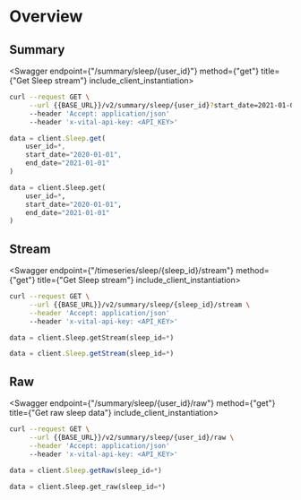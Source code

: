 
# Overview

## Summary

<Swagger endpoint={"/summary/sleep/{user_id}"} method={"get"} title={"Get Sleep stream"} include_client_instantiation>

```bash
curl --request GET \
     --url {{BASE_URL}}/v2/summary/sleep/{user_id}?start_date=2021-01-01&end_date=2021-02-01 \
     --header 'Accept: application/json'
     --header 'x-vital-api-key: <API_KEY>'
```

```js
data = client.Sleep.get(
    user_id=*,
    start_date="2020-01-01",
    end_date="2021-01-01"
)
```

```python
data = client.Sleep.get(
    user_id=*,
    start_date="2020-01-01",
    end_date="2021-01-01"
)
```

</Swagger>

## Stream

<Swagger endpoint={"/timeseries/sleep/{sleep_id}/stream"} method={"get"} title={"Get Sleep stream"} include_client_instantiation>

```bash
curl --request GET \
     --url {{BASE_URL}}/v2/summary/sleep/{sleep_id}/stream \
     --header 'Accept: application/json'
     --header 'x-vital-api-key: <API_KEY>'
```

```python
data = client.Sleep.getStream(sleep_id=*)
```

```js
data = client.Sleep.getStream(sleep_id=*)
```

</Swagger>

## Raw

<Swagger endpoint={"/summary/sleep/{user_id}/raw"} method={"get"} title={"Get raw sleep data"} include_client_instantiation>

```bash
curl --request GET \
     --url {{BASE_URL}}/v2/summary/sleep/{user_id}/raw \
     --header 'Accept: application/json'
     --header 'x-vital-api-key: <API_KEY>'
```

```js
data = client.Sleep.getRaw(sleep_id=*)
```

```python
data = client.Sleep.get_raw(sleep_id=*)
```

</Swagger>
